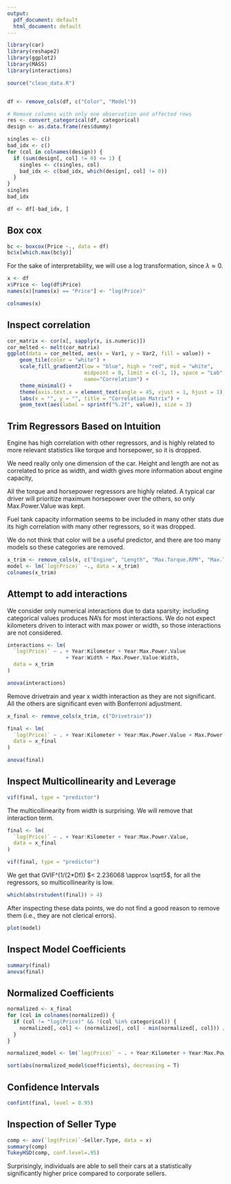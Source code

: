 ```yaml
---
output:
  pdf_document: default
  html_document: default
---
```

```r
library(car)
library(reshape2)
library(ggplot2)
library(MASS)
library(interactions)

source("clean_data.R")


df <- remove_cols(df, c("Color", "Model"))

# Remove columns with only one observation and affected rows
res <- convert_categorical(df, categorical)
design <- as.data.frame(res$dummy)

singles <- c()
bad_idx <- c()
for (col in colnames(design)) {
  if (sum(design[, col] != 0) <= 1) {
    singles <- c(singles, col)
    bad_idx <- c(bad_idx, which(design[, col] != 0))
  }
}
singles
bad_idx

df <- df[-bad_idx, ]
```

## Box cox
```r
bc <- boxcox(Price ~., data = df)
bc$x[which.max(bc$y)]
```

For the sake of interpretability, we will use a log transformation, since $\lambda \approx 0$.
```r
x <- df
x$Price <- log(df$Price)
names(x)[names(x) == "Price"] <- "log(Price)"

colnames(x)
```

## Inspect correlation
```r
cor_matrix <- cor(x[, sapply(x, is.numeric)])
cor_melted <- melt(cor_matrix)
ggplot(data = cor_melted, aes(x = Var1, y = Var2, fill = value)) +
    geom_tile(color = "white") +
    scale_fill_gradient2(low = "blue", high = "red", mid = "white", 
                         midpoint = 0, limit = c(-1, 1), space = "Lab", 
                         name="Correlation") +
    theme_minimal() +
    theme(axis.text.x = element_text(angle = 45, vjust = 1, hjust = 1)) +
    labs(x = "", y = "", title = "Correlation Matrix") +
    geom_text(aes(label = sprintf("%.2f", value)), size = 3)
```

## Trim Regressors Based on Intuition
Engine has high correlation with other regressors, and is highly related to more relevant statistics like torque and horsepower, so it is dropped.

We need really only one dimension of the car. Height and length are not as correlated to price as width, and width gives more information about engine capacity, 

All the torque and horsepower regressors are highly related. A typical car driver will prioritize maximum horsepower over the others, so only Max.Power.Value was kept.

Fuel tank capacity information seems to be included in many other stats due its high correlation with many other regressors, so it was dropped.

We do not think that color will be a useful predictor, and there are too many models so these categories are removed.

```r
x_trim <- remove_cols(x, c("Engine", "Length", "Max.Torque.RPM", "Max.Torque.Value", "Max.Power.RPM", "Color", "Model", "Height", "Fuel.Tank.Capacity"))
model <- lm(`log(Price)` ~., data = x_trim)
colnames(x_trim)
```

## Attempt to add interactions

We consider only numerical interactions due to data sparsity; including categorical values produces NA's for most interactions. We do not expect kilometers driven to interact with max power or width, so those interactions are not considered.

```r
interactions <- lm(
  `log(Price)` ~ . + Year:Kilometer + Year:Max.Power.Value 
                   + Year:Width + Max.Power.Value:Width,
  data = x_trim
)

anova(interactions)
```

Remove drivetrain and year x width interaction as they are not significant. All the others are significant even with Bonferroni adjustment.

```r
x_final <- remove_cols(x_trim, c("Drivetrain"))

final <- lm(
  `log(Price)` ~ . + Year:Kilometer + Year:Max.Power.Value + Max.Power.Value:Width,
  data = x_final
)

anova(final)
```

## Inspect Multicollinearity and Leverage
```r
vif(final, type = "predictor")
```

The multicollinearity from width is surprising. We will remove that interaction term.
```r
final <- lm(
  `log(Price)` ~ . + Year:Kilometer + Year:Max.Power.Value,
  data = x_final
)

vif(final, type = "predictor")
```
We get that GVIF^(1/(2*Df)) $< 2.236068 \approx \sqrt5$, for all the regressors, so multicollinearity is low.


```r
which(abs(rstudent(final)) > 4)
```
After inspecting these data points, we do not find a good reason to remove them (i.e., they are not clerical errors).

```r
plot(model)
```

## Inspect Model Coefficients
```r
summary(final)
anova(final)
```

## Normalized Coefficients
```r
normalized <- x_final
for (col in colnames(normalized)) {
  if (col != "log(Price)" && !(col %in% categorical)) {
    normalized[, col] <- (normalized[, col] - min(normalized[, col])) / (max(normalized[, col]) - min(normalized[, col]))
  }
}

normalized_model <- lm(`log(Price)` ~ . + Year:Kilometer + Year:Max.Power.Value, data = normalized)

sort(abs(normalized_model$coefficients), decreasing = T)
```

## Confidence Intervals
```r
confint(final, level = 0.95)
```

## Inspection of Seller Type
```r
comp <- aov(`log(Price)`~Seller.Type, data = x)
summary(comp)
TukeyHSD(comp, conf.level=.95)
```
Surprisingly, individuals are able to sell their cars at a statistically significantly higher price compared to corporate sellers.
